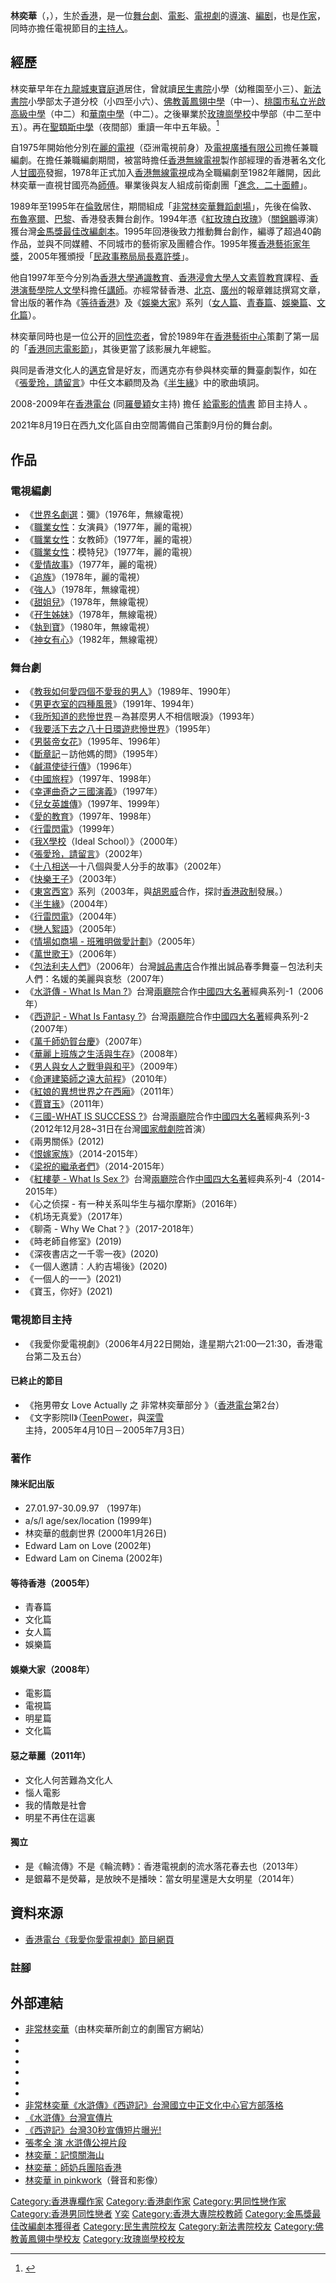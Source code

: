 {{同名人物||林奕華}}
{{藝人
| 姓名 = 林奕華
| 類型 = 導演
| 圖片 = <!--建議使用自由版權圖像-->
| 圖片尺寸 = 
| 圖片簡介 = 
| 羅馬拼音 = Lam Yik-Wa
| 英文名 = Edward Lam
| 暱稱 = 
| 其他藝名 = 
| 國籍 = {{CNHK}}
| 民族 = 
| 籍貫 = 
| 出生日期 = {{birth date and age|1959|3|17}}
| 出生地點 = {{BHKG}}
| 逝世日期 = 
| 逝世地點 = 
| 職業 = 導演、編劇、作家
| 語言 = 粵語、華語、英語
| 教育程度 = 民生書院小學<br>[[新法書院|新法書院]]（小學部）<br>[[佛教黃鳳翎中學|佛教黃鳳翎中學]]<br>[[桃園市私立光啟高級中學|桃園市私立光啟高級中學]]<br>華南中學<br>[[玫瑰崗學校|玫瑰崗學校]]（中學部）<ref>{{web reference|URL=https://hk.lifestyle.appledaily.com/lifestyle/columnist/22/daily/article/20140714/18798925|title=林奕華梁祝恨嫁|work=香港蘋果日報|year=2014年|date=7月14日}}</ref><br>[[聖類斯中學|聖類斯中學]]（夜間部）
| 宗教信仰 = 
| 配偶 = 
| 兒女 = 
| 父母 = 
| 音樂類型 = 
| 演奏樂器 = 
| 出道地點 = 
| 出道作 = 
| 出道日期 = 
| 代表作 = 
| 活躍年代 = 
| 唱片公司 = 
| 經紀公司 = 
| 網站 = 
| 相關團體 = 
| 獎項 = 
| IMDb = 0482608
| 現任成員 = 
| 過往成員 = 
| 音樂專輯 = 
| 電影 = 
| 主持節目 = 
| 電視劇 = 
| 廣播劇 = 
| 舞台劇 = 
| 書籍 = 
| goldenhorseawards = ''' 最佳改編劇本 '''<br>1994年《[[红玫瑰白玫瑰_(电影)|紅玫瑰白玫瑰]]》
}}
'''林奕華'''（{{lang-en|'''Edward Lam'''}}，{{bd|1959年|3月17日}}），生於[[香港|香港]]，是一位[[舞台劇|舞台劇]]、[[電影|電影]]、[[電視劇|電視劇]]的[[導演|導演]]、[[編剧|編剧]]，也是[[作家|作家]]，同時亦擔任電視節目的[[主持人|主持人]]。

== 經歷 ==
林奕華早年在[[九龍城|九龍城]][[東寶庭道|東寶庭道]]居住，曾就讀[[民生書院|民生書院]]小學（幼稚園至小三）、[[新法書院|新法書院]]小學部太子道分校（小四至小六）、[[佛教黃鳳翎中學|佛教黃鳳翎中學]]（中一）、[[桃園市私立光啟高級中學|桃園市私立光啟高級中學]]（中二）和[[華南中學|華南中學]]（中二）。之後畢業於[[玫瑰崗學校|玫瑰崗學校]]中學部（中二至中五）。再在[[聖類斯中學|聖類斯中學]]（夜間部）重讀一年中五年級。<ref>{{web reference|URL=https://www.eldt.org/single-post/2016/02/18/%E6%9E%97%E5%A5%95%E8%8F%AF%EF%BC%9A%E6%88%91%E7%9A%84%E8%97%9D%E8%A1%93%E5%AD%B8%E6%A0%A1|title=林奕華：我的藝術學校|work=主場新聞|year=2014年|date=5月16日}}</ref>

自1975年開始他分別在[[麗的電視|麗的電視]]（亞洲電視前身）及[[電視廣播有限公司|電視廣播有限公司]]擔任兼職編劇。在擔任兼職編劇期間，被當時擔任[[香港無線電視|香港無線電視]]製作部經理的香港著名文化人[[甘國亮|甘國亮]]發掘，1978年正式加入[[香港無線電視|香港無線電視]]成為全職編劇至1982年離開，因此林奕華一直視甘國亮為[[師傅|師傅]]。畢業後與友人組成前衛劇團「[[進念二十面體|進念．二十面體]]」。

1989年至1995年在[[倫敦|倫敦]]居住，期間組成「[[非常林奕華舞蹈劇場|非常林奕華舞蹈劇場]]」，先後在倫敦、[[布魯塞爾|布魯塞爾]]、[[巴黎|巴黎]]、香港發表舞台創作。1994年憑《[[紅玫瑰白玫瑰|紅玫瑰白玫瑰]]》（[[關錦鵬|關錦鵬]]導演）獲台灣[[金馬獎最佳改編劇本|金馬獎最佳改編劇本]]。1995年回港後致力推動舞台創作，編導了超過40齣作品，並與不同媒體、不同城市的藝術家及團體合作。1995年獲[[香港藝術家年獎|香港藝術家年獎]]，2005年獲頒授「[[民政事務局局長嘉許獎|民政事務局局長嘉許獎]]」。

他自1997年至今分別為[[香港大學|香港大學]][[通識教育|通識教育]]、[[香港浸會大學|香港浸會大學]][[人文素質教育|人文素質教育]]課程、[[香港演藝學院|香港演藝學院]][[人文學|人文學]]科擔任[[講師|講師]]。亦經常替香港、[[北京|北京]]、[[廣州|廣州]]的報章雜誌撰寫文章，曾出版的著作為《[[等待香港|等待香港]]》及《[[娛樂大家|娛樂大家]]》系列（[[娛樂大家：女人篇|女人篇]]、[[娛樂大家：青春篇|青春篇]]、[[娛樂大家：娛樂篇|娛樂篇]]、[[娛樂大家：文化篇|文化篇]]）。

林奕華同時也是一位公开的[[同性恋者|同性恋者]]，曾於1989年在[[香港藝術中心|香港藝術中心]]策劃了第一屆的「[[香港同志電影節|香港同志電影節]]」，其後更當了該影展九年總監。

與同是香港文化人的[[迈克_(作家)|邁克]]曾是好友，而邁克亦有參與林奕華的舞臺劇製作，如在《[[張愛玲，請留言|張愛玲，請留言]]》中任文本顧問及為《[[半生緣_(舞台劇)|半生緣]]》中的歌曲填詞。

2008-2009年在[[香港電台|香港電台]] (同[[羅曼穎|羅曼穎]]女主持) 擔任 [[給電影的情書|給電影的情書]] 節目主持人 。

2021年8月19日在西九文化區自由空間籌備自己策劃9月份的舞台劇。

== 作品 ==
=== 電視編劇 ===
* 《[[世界名劇選|世界名劇選]]：彌》（1976年，無線電視）
* 《[[職業女性|職業女性]]：女演員》（1977年，麗的電視）
* 《[[職業女性|職業女性]]：女教師》（1977年，麗的電視）
* 《[[職業女性|職業女性]]：模特兒》（1977年，麗的電視）
* 《[[愛情故事_(電視劇)|愛情故事]]》（1977年，麗的電視）
* 《[[追族|追族]]》（1978年，麗的電視）
* 《[[強人|強人]]》（1978年，無線電視）
* 《[[甜姐兒|甜姐兒]]》（1978年，無線電視）
* 《[[孖生姊妹|孖生姊妹]]》（1978年，無線電視）
* 《[[執到寶|執到寶]]》（1980年，無線電視）
* 《[[神女有心|神女有心]]》（1982年，無線電視）

=== 舞台劇 ===
* 《[[教我如何愛四個不愛我的男人|教我如何愛四個不愛我的男人]]》（1989年、1990年）
* 《[[男更衣室的四種風景|男更衣室的四種風景]]》（1991年、1994年）
* 《[[我所知道的悲慘世界|我所知道的悲慘世界]]－為甚麼男人不相信眼淚》（1993年）
* 《[[我要活下去之八十日環遊悲慘世界|我要活下去之八十日環遊悲慘世界]]》（1995年）
* 《[[男裝帝女花|男裝帝女花]]》（1995年、1996年）
* 《[[斷章記|斷章記]]－訪他媽的問》（1995年）
* 《[[鹹濕使徒行傳|鹹濕使徒行傳]]》（1996年）
* 《[[中國旅程|中國旅程]]》（1997年、1998年）
* 《[[幸運曲奇之三國演義|幸運曲奇之三國演義]]》（1997年）
* 《[[兒女英雄傳|兒女英雄傳]]》（1997年、1999年）
* 《[[愛的教育|愛的教育]]》（1997年、1998年）
* 《[[行雷閃電|行雷閃電]]》（1999年）
* 《[[我X學校|我X學校]]（Ideal School）》（2000年）
* 《[[張愛玲，請留言|張愛玲，請留言]]》（2002年）
* 《[[十八相送|十八相送]]—十八個與愛人分手的故事》（2002年）
* 《[[快樂王子|快樂王子]]》（2003年）
* 《[[東宮西宮_(香港舞台劇)|東宮西宮]]》系列（2003年，與[[胡恩威|胡恩威]]合作，探討[[香港政制|香港政制]]發展。）
* 《[[半生緣_(舞台劇)|半生緣]]》（2004年）
* 《[[行雷閃電|行雷閃電]]》（2004年）
* 《[[戀人絮語|戀人絮語]]》（2005年）
* 《[[情場如商場_-_班雅明做愛計劃|情場如商場 - 班雅明做愛計劃]]》（2005年）
* 《[[萬世歌王|萬世歌王]]》（2006年）
* 《[[包法利夫人們|包法利夫人們]]》（2006年）台灣[[誠品書店|誠品書店]]合作推出誠品春季舞臺－包法利夫人們：名媛的美麗與哀愁（2007年）
* 《[[水滸傳_(舞台劇)|水滸傳 - What Is Man ?]]》台灣[[兩廳院|兩廳院]]合作[[中國四大名著|中國四大名著]]經典系列-1（2006年）
* 《[[西遊記_(舞臺劇)|西遊記 - What Is Fantasy ?]]》台灣[[兩廳院|兩廳院]]合作[[中國四大名著|中國四大名著]]經典系列-2（2007年）
* 《[[萬千師奶賀台慶|萬千師奶賀台慶]]》（2007年）
* 《[[華麗上班族之生活與生存|華麗上班族之生活與生存]]》（2008年）
* 《[[男人與女人之戰爭與和平|男人與女人之戰爭與和平]]》（2009年）
* 《[[命運建築師之遠大前程|命運建築師之遠大前程]]》（2010年）
* 《[[紅娘的異想世界之在西廂|紅娘的異想世界之在西廂]]》（2011年）
* 《[[賈寶玉_(舞台劇)|賈寶玉]]》（2011年）
* 《[[三國_(舞台劇)|三國-WHAT IS SUCCESS ?]]》台灣[[兩廳院|兩廳院]]合作[[中國四大名著|中國四大名著]]經典系列-3（2012年12月28~31日在台灣[[國家戲劇院|國家戲劇院]]首演）
* 《兩男關係》(2012)
* 《[[恨嫁家族|恨嫁家族]]》（2014-2015年）
* 《[[梁祝的繼承者們|梁祝的繼承者們]]》（2014-2015年）
* 《[[紅樓夢_(舞臺劇)|紅樓夢 - What Is Sex ?]]》台灣[[兩廳院|兩廳院]]合作[[中國四大名著|中國四大名著]]經典系列-4（2014-2015年） 
*《心之侦探 - 有一种关系叫华生与福尔摩斯》（2016年）
*《机场无真爱》（2017年）
*《聊斋 - Why We Chat？》（2017-2018年）
*《時老師自修室》(2019)
*《深夜書店之一千零一夜》(2020)
*《一個人邀請︰人約吉場後》(2020)
*《一個人的一一》(2021)
*《寶玉，你好》(2021)

=== 電視節目主持 ===
* 《我愛你愛電視劇》（2006年4月22日開始，逢星期六21:00—21:30，香港電台第二及五台）

==== 已終止的節目 ====
* 《拖男帶女 Love Actually 之 非常林奕華部分 》（[[香港電台|香港電台]]第2台）
* 《文字影院II》（[[TeenPower|TeenPower]]，與[[深雪|深雪]]主持，2005年4月10日－2005年7月3日）

===著作===

====陳米記出版====
*27.01.97-30.09.97 （1997年)
*a/s/l age/sex/location (1999年)
*林奕華的戲劇世界 (2000年1月26日)
*Edward Lam on Love (2002年)
*Edward Lam on Cinema (2002年)

====等待香港（2005年）====
*青春篇
*文化篇
*女人篇
*娛樂篇

====娛樂大家（2008年）====
*電影篇
*電視篇
*明星篇
*文化篇

====惡之華麗（2011年）====
*文化人何苦難為文化人
*惱人電影
*我的情敵是社會
*明星不再住在這裏

====獨立====
*是《輪流傳》不是《輪流轉》：香港電視劇的流水落花春去也（2013年）
*是銀幕不是熒幕，是放映不是播映：當女明星還是大女明星（2014年）

== 資料來源 ==
* [http://www.rthk.org.hk/rthk/radio2/WeLoveTVDrama 香港電台《我愛你愛電視劇》節目網頁]

===註腳===
{{reflist}}

== 外部連結 ==
* [http://www.eldt.org.hk 非常林奕華]（由林奕華所創立的劇團官方網站）
* {{facebook|eldt.hk|Edward Lam}}
* {{facebook|elathome|Edward Lam}}
* {{Sinaweibo|fclyh|非常林奕華}}{{zh-cn}}
* {{Youtube|user=ELDTHongKong|非常林奕華}}
* {{Sinablog|fclyh|非常林奕華}}
* {{Sinaweibo|2615140333|非常林奕华舞台剧恨嫁家族}}
* [https://web.archive.org/web/20121102142003/http://www.wretch.cc/blog/ntchblog 非常林奕華《水滸傳》《西遊記》台灣國立中正文化中心官方部落格]
* [http://www.youtube.com/watch?v=HOzV6Ehn3n8 《水滸傳》台灣宣傳片]
* [http://www.youtube.com/watch?v=b8U6Hcadumw 《西遊記》台灣30秒宣傳短片曝光!]
* [http://www.youtube.com/watch?v=IxreW_DnVq0 張孝全 演 水滸傳公視片段]
* [http://bye-lenin.blogspot.com/2006/09/blog-post.html 林奕華：記憶關海山]
* [http://not-news.blogspot.com/2007/06/blog-post.html 林奕華：師奶兵團陷香港]
* [http://www.pinkwork.com/edward/lam1.htm 林奕華 in pinkwork]（聲音和影像）

{{金馬獎最佳改編劇本|第31屆}}

{{DEFAULTSORT:Lam林}}
[[Category:香港專欄作家|Category:香港專欄作家]]
[[Category:香港劇作家|Category:香港劇作家]]
[[Category:男同性戀作家|Category:男同性戀作家]]
[[Category:香港男同性戀者|Category:香港男同性戀者]]
[[Category:林姓|Y奕]]
[[Category:香港大專院校教師|Category:香港大專院校教師]]
[[Category:金馬獎最佳改編劇本獲得者|Category:金馬獎最佳改編劇本獲得者]]
[[Category:民生書院校友|Category:民生書院校友]]
[[Category:新法書院校友|Category:新法書院校友]]
[[Category:佛教黃鳳翎中學校友|Category:佛教黃鳳翎中學校友]]
[[Category:玫瑰崗學校校友|Category:玫瑰崗學校校友]]